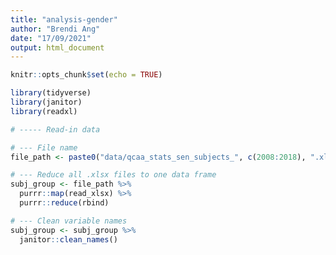 ```yaml
---
title: "analysis-gender"
author: "Brendi Ang"
date: "17/09/2021"
output: html_document
---
```


```r
knitr::opts_chunk$set(echo = TRUE)
```

```r
library(tidyverse)
library(janitor)
library(readxl)
```

```r
# ----- Read-in data

# --- File name
file_path <- paste0("data/qcaa_stats_sen_subjects_", c(2008:2018), ".xlsx")

# --- Reduce all .xlsx files to one data frame
subj_group <- file_path %>% 
  purrr::map(read_xlsx) %>% 
  purrr::reduce(rbind)

# --- Clean variable names
subj_group <- subj_group %>% 
  janitor::clean_names()
```

